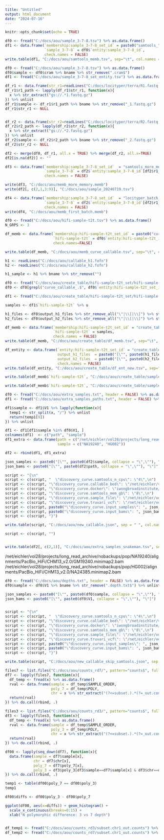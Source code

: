 ---
title: "Untitled"
output: html_document
date: "2024-07-16"
---

```{r setup, include=FALSE}
knitr::opts_chunk$set(echo = TRUE)
```



```{r}
df0 <- fread("C:/docs/aou/sample_3-7-8.tsv") %>% as.data.frame()
df1 <- data.frame(`membership:sample_3-7-8_set_id` = paste0("samtools_", rep(c(1:4), length.out = nrow(df0))),
                  `sample_3-7-8` = df0$`entity:sample_3-7-8_id`, 
                  check.names = FALSE)
write.table(df1, "C:/docs/aou/samtools_memb.tsv", sep="\t", col.names = TRUE, row.names = FALSE, quote=FALSE)
```

```{r}
df0 <- fread("C:/docs/aou/sample_3-7-8.tsv") %>% as.data.frame()
df0$sample <- df0$cram %>% bname %>% str_remove(".cram$")
df1 <- fread("C:/docs/aou/sample_3-7-8_set_entity.tsv") %>% as.data.frame()

df_r1 <- data.frame(str_r1=readLines("C:/docs/locityper/terra/R1.fastq.gz.files"))
df_r1$r1_path <- lapply(df_r1$str_r1, function(x){
  x %>% str_extract("gs://.*1.fastq.gz") 
}) %>% unlist
df_r1$sample <- df_r1$r1_path %>% bname %>% str_remove("_1.fastq.gz")
df_r1$str_r1 <- NULL


df_r2 <- data.frame(str_r2=readLines("C:/docs/locityper/terra/R2.fastq.gz.files"))
df_r2$r2_path <- lapply(df_r2$str_r2, function(x){
  x %>% str_extract("gs://.*2.fastq.gz") 
}) %>% unlist
df_r2$sample <- df_r2$r2_path %>% bname %>% str_remove("_2.fastq.gz")
df_r2$str_r2 <- NULL

df2 <- merge(df0, df_r1, all.x = TRUE) %>% merge(df_r2, all.x=TRUE)
df2[is.na(df2)] <- ""

df3 <- data.frame(`membership:sample_3-7-8_set_id`  = "samtools_more_mem", 
                  `sample_3-7-8` = df2$`entity:sample_3-7-8_id`[df2$r1_path==""],
                  check.names = FALSE)

write(df3, "C:/docs/aou/memb_more_memory.memb")
write(df2[, c(2,1,3:9)], "C:/docs/aou/sample_20240719.tsv")

df4 <- data.frame(`membership:sample_3-7-8_set_id`  = "locityper_batch_01", 
                  `sample_3-7-8` = df2$`entity:sample_3-7-8_id`[df2$r1_path!=""],
                  check.names = FALSE)
write(df4, "C:/docs/aou/memb_first_batch.memb")
```


```{r}
df0 <- fread("C:/docs/aou/hifi-sample-t2t.tsv") %>% as.data.frame()
N_GRPS <- 3

df_memb <- data.frame(`membership:hifi-sample-t2t_set_id` = paste0("curve_callable_", rep(1:N_GRPS, nrow(df0))[seq_down(df0)]),
                      `hifi-sample-t2t` = df0$`entity:hifi-sample-t2t_id`,
                      check.names=FALSE)

write.table(df_memb, "C:/docs/aou/memb_curve_callable.tsv", sep="\t", col.names = TRUE, row.names = FALSE, quote=FALSE)

```

```{r}
h1 <- readLines("C:/docs/aou/callable_h1.fofn")
h2 <- readLines("C:/docs/aou/callable_h2.fofn")

h1_sample <- h1 %>% bname %>% str_remove("")


```



```{r}
df0 <- fread("C:/docs/aou/create_table/hifi-sample-t2t_set/hifi-sample-t2t_set_entity.tsv") %>% as.data.frame()
df0 <- df0[grepl("curve_callable_.$", df0$`entity:hifi-sample-t2t_set_id`), ]

df1 <- fread("C:/docs/aou/create_table/hifi-sample-t2t_set/hifi-sample-t2t_set_membership.tsv") %>% as.data.frame()

samples <- df1$`hifi-sample-t2t` %>% u

h1_files <- df0$output_h1_files %>% str_remove_all("\"|\\[|\\]") %>% str_split(",") %>% unlist
h2_files <- df0$output_h2_files %>% str_remove_all("\"|\\[|\\]") %>% str_split(",") %>% unlist

df_memb <- data.frame(`membership:hifi-sample-t2t_set_id` = "create_table_1", 
                      `hifi-sample-t2t` = samples,
                      check.names = FALSE)
write.table(df_memb, "C:/docs/aou/create_table/df_memb.tsv", sep="\t", col.names = TRUE, row.names = FALSE, quote = FALSE)

df_entity <- data.frame(`entity:hifi-sample-t2t_set_id` = "create_table_1", 
                        output_h1_files  = paste0("[\"", paste0(h1_files, collapse = "\",\""), "\"]"), 
                        output_h2_files  = paste0("[\"", paste0(h2_files, collapse = "\",\""), "\"]"), 
                        check.names = FALSE)
write.table(df_entity, "C:/docs/aou/create_table/df_ent_new.tsv", sep="\t", col.names = TRUE, row.names = FALSE, quote = FALSE)

write.table(df_memb$`hifi-sample-t2t`, "C:/docs/aou/create_table/samples_all.txt", sep="\t", col.names = TRUE, row.names = FALSE, quote = FALSE)

write.table(df_memb$`hifi-sample-t2t`, "C:/docs/aou/create_table/samples_all.tsv", sep="\t", col.names = TRUE, row.names = FALSE, quote = FALSE)
```



```{r}
df0 <- fread("C:/docs/aou/extra_samples.txt", header = FALSE) %>% as.data.frame()
df1 <- fread("C:/docs/aou/extra_samples_paths.txt", header = FALSE) %>% as.data.frame()

df1$sample <- df1$V1 %>% lapply(function(x){
  temp1 <- str_split(x, "/") %>% unlist
  return(temp1[9])
}) %>% unlist

df1 <- df1[df1$sample %in% df0$V1, ]
colnames(df1)  <- c("path", "sample")
df1_extra <- data.frame(path = c("/net/eichler/vol28/projects/long_read_archive/nobackups/pop/NA19240/alignments/PacBio_HiFi/CHM13_v2.0/GM19240.minimap2.bam", "/net/eichler/vol28/projects/long_read_archive/nobackups/pop/HG002/alignments/PacBio_HiFi/CHM13_v2.0/NA24385.minimap2.bam"), 
                        sample = c("NA19240", "HG002"))

df2 <- rbind(df1, df1_extra)

json_samples <- paste0("[\"", paste0(df2$sample, collapse = "\",\""), "\"]")
json_bams <- paste0("[\"", paste0(df2$path, collapse = "\",\""), "\"]")

script <- "{\n"
script <- c(script, "  \"discovery_curve.samtools_n_cpu\": \"4\",\n")
script <- c(script, "\"discovery_curve.callable_bed\": \"/net/eichler/vol28/home/iwong1/nobackups/disc_curve/test_03/collapsed.bed.gz\",\n")
script <- c(script, "\"discovery_curve.docker\": \"iwongbroadinstitute/disccurve:0.2\",\n")
script <- c(script, "\"discovery_curve.samtools_mem_gb\": \"8\",\n")
script <- c(script, "\"discovery_curve.sample_file\": \"/net/eichler/vol28/home/iwong1/nobackups/disc_curve/test_03/empty.txt\",\n")
script <- c(script, "\"discovery_curve.truvari_vcf\": \"/net/eichler/vol28/home/iwong1/nobackups/disc_curve/test_03/empty.txt\",\n")
script <- c(script, paste0("\"discovery_curve.input_samples\": ", json_samples, ",\n"))
script <- c(script, paste0("\"discovery_curve.input_bams\": ", json_bams, "\n"))
script <- c(script, "}")

write.table(script, "C:/docs/aou/new_callable.json", sep = " ", col.names = FALSE, row.names = FALSE, quote = FALSE)

script <- c(script, "")


write.table(df2[, c(2,1)], "C:/docs/aou/extra_samples_snakeman.tsv", sep="\t", col.names = TRUE, row.names = FALSE, quote=FALSE)

```
/net/eichler/vol28/projects/long_read_archive/nobackups/pop/NA19240/alignments/PacBio_HiFi/CHM13_v2.0/GM19240.minimap2.bam
/net/eichler/vol28/projects/long_read_archive/nobackups/pop/HG002/alignments/PacBio_HiFi/CHM13_v2.0/NA24385.minimap2.bam



```{r}
df0 <- fread("C:/docs/aou/depths.txt", header = FALSE) %>% as.data.frame()
df0$sample <- df0$V1 %>% bname %>% str_remove(".depth.txt$") %>% unlist

json_samples <- paste0("[\"", paste0(df0$sample, collapse = "\",\""), "\"]")
json_bams <- paste0("[\"", paste0(df0$V1, collapse = "\",\""), "\"]")


script <- "{\n"
script <- c(script, "  \"discovery_curve.samtools_n_cpu\": \"4\",\n")
script <- c(script, "\"discovery_curve.callable_bed\": \"/net/eichler/vol28/home/iwong1/nobackups/disc_curve/test_03/collapsed.bed.gz\",\n")
script <- c(script, "\"discovery_curve.docker\": \"iwongbroadinstitute/disccurve:0.2\",\n")
script <- c(script, "\"discovery_curve.samtools_mem_gb\": \"8\",\n")
script <- c(script, "\"discovery_curve.sample_file\": \"/net/eichler/vol28/home/iwong1/nobackups/disc_curve/test_03/empty.txt\",\n")
script <- c(script, "\"discovery_curve.truvari_vcf\": \"/net/eichler/vol28/home/iwong1/nobackups/disc_curve/test_03/empty.txt\",\n")
script <- c(script, paste0("\"discovery_curve.input_samples\": ", json_samples, ",\n"))
script <- c(script, paste0("\"discovery_curve.input_bams\": ", json_bams, "\n"))
script <- c(script, "}")

write.table(script, "C:/docs/aou/new_callable_skip_samtools.json", sep = " ", col.names = FALSE, row.names = FALSE, quote = FALSE)

```

```{r}
files7 <- list.files("C:/docs/aou/counts_rd7/", pattern="counts$", full.names = TRUE)
df7 <- lapply(files7, function(x){
  df_temp <- fread(x) %>% as.data.frame()
  rval <- data.frame(sample = df_temp$SAMPLE_ORDER,
                     poly_7 = df_temp$POLY, 
                     chr = x %>% str_extract("(?<=subset.).*(?=_out.counts)"))
  return(rval)
}) %>% do.call(rbind, .)

files3 <- list.files("C:/docs/aou/counts_rd3/", pattern="counts$", full.names = TRUE)
df3 <- lapply(files3, function(x){
  df_temp <- fread(x) %>% as.data.frame()
  rval <- data.frame(sample = df_temp$SAMPLE_ORDER,
                     poly_3 = df_temp$POLY, 
                     chr = x %>% str_extract("(?<=subset.).*(?=_out.counts)"))
  return(rval)
}) %>% do.call(rbind, .)

df00 <- lapply(seq_down(df7), function(x){
  data.frame(sample = df7$sample[x],
             chr = df7$chr[x],
             poly_7 = df7$poly_7[x],
             poly_3 = df3$poly_3[df3$sample==df7$sample[x] & df3$chr==df7$chr[x]])
}) %>% do.call(rbind, .)

temp1 <- table(df00$poly_7 == df00$poly_3)
temp1

df00$diffs <- df00$poly_3 - df00$poly_7

ggplot(df00, aes(x=diffs)) + geom_histogram() + 
  scale_x_continuous(breaks=0:15) + 
  xlab("N polymorphic difference: 3 vs 7 depth")
  

```



```{r}
df_temp1 <- fread("C:/docs/aou/counts_rd3/subset.chr1_out.counts") %>% as.data.frame()
df_temp2 <- fread("C:/docs/aou/counts_rd7/subset.chr1_out.counts") %>% as.data.frame()
```

